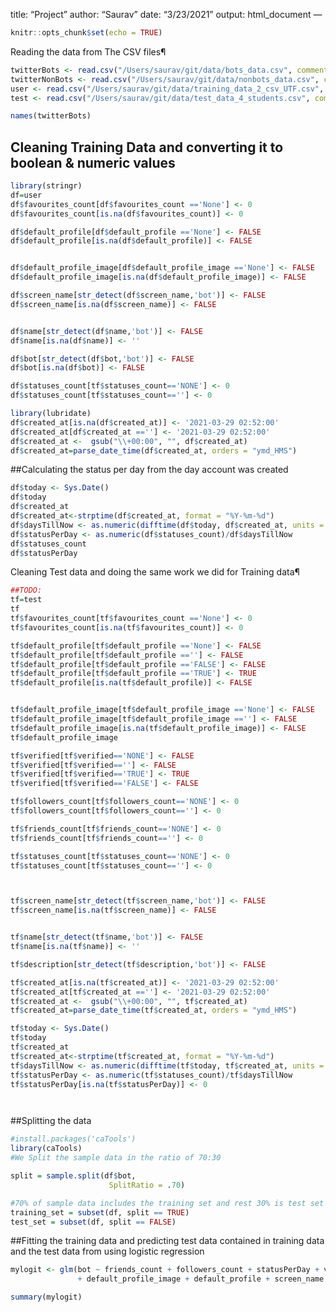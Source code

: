 title: "Project"
author: "Saurav"
date: "3/23/2021"
output: html_document
---

```r
knitr::opts_chunk$set(echo = TRUE)
```

Reading the data from The CSV files¶

```r

twitterBots <- read.csv("/Users/saurav/git/data/bots_data.csv", comment.char="#")
twitterNonBots <- read.csv("/Users/saurav/git/data/nonbots_data.csv", comment.char="#")
user <- read.csv("/Users/saurav/git/data/training_data_2_csv_UTF.csv", comment.char="#")
test <- read.csv("/Users/saurav/git/data/test_data_4_students.csv", comment.char="#")

names(twitterBots)
```

## Cleaning Training Data and converting it to boolean & numeric values


```r
library(stringr)
df=user
df$favourites_count[df$favourites_count =='None'] <- 0
df$favourites_count[is.na(df$favourites_count)] <- 0

df$default_profile[df$default_profile =='None'] <- FALSE
df$default_profile[is.na(df$default_profile)] <- FALSE


df$default_profile_image[df$default_profile_image =='None'] <- FALSE
df$default_profile_image[is.na(df$default_profile_image)] <- FALSE

df$screen_name[str_detect(df$screen_name,'bot')] <- FALSE
df$screen_name[is.na(df$screen_name)] <- FALSE


df$name[str_detect(df$name,'bot')] <- FALSE
df$name[is.na(df$name)] <- ''

df$bot[str_detect(df$bot,'bot')] <- FALSE
df$bot[is.na(df$bot)] <- FALSE

df$statuses_count[tf$statuses_count=='NONE'] <- 0
df$statuses_count[tf$statuses_count==''] <- 0

library(lubridate)
df$created_at[is.na(df$created_at)] <- '2021-03-29 02:52:00'
df$created_at[df$created_at ==''] <- '2021-03-29 02:52:00'
df$created_at <-  gsub("\\+00:00", "", df$created_at)
df$created_at=parse_date_time(df$created_at, orders = "ymd_HMS")
```
##Calculating the status per day from the day account was created

```r

df$today <- Sys.Date()
df$today
df$created_at
df$created_at<-strptime(df$created_at, format = "%Y-%m-%d")
df$daysTillNow <- as.numeric(difftime(df$today, df$created_at, units = "days"))
df$statusPerDay <- as.numeric(df$statuses_count)/df$daysTillNow
df$statuses_count
df$statusPerDay
```

Cleaning Test data and doing the same work we did for Training data¶

```r
##TODO: 
tf=test
tf
tf$favourites_count[tf$favourites_count =='None'] <- 0
tf$favourites_count[is.na(tf$favourites_count)] <- 0

tf$default_profile[tf$default_profile =='None'] <- FALSE
tf$default_profile[tf$default_profile ==''] <- FALSE
tf$default_profile[tf$default_profile =='FALSE'] <- FALSE
tf$default_profile[tf$default_profile =='TRUE'] <- TRUE
tf$default_profile[is.na(tf$default_profile)] <- FALSE


tf$default_profile_image[tf$default_profile_image =='None'] <- FALSE
tf$default_profile_image[tf$default_profile_image ==''] <- FALSE
tf$default_profile_image[is.na(tf$default_profile_image)] <- FALSE
tf$default_profile_image

tf$verified[tf$verified=='NONE'] <- FALSE
tf$verified[tf$verified==''] <- FALSE
tf$verified[tf$verified=='TRUE'] <- TRUE
tf$verified[tf$verified=='FALSE'] <- FALSE

tf$followers_count[tf$followers_count=='NONE'] <- 0
tf$followers_count[tf$followers_count==''] <- 0

tf$friends_count[tf$friends_count=='NONE'] <- 0
tf$friends_count[tf$friends_count==''] <- 0

tf$statuses_count[tf$statuses_count=='NONE'] <- 0
tf$statuses_count[tf$statuses_count==''] <- 0



tf$screen_name[str_detect(tf$screen_name,'bot')] <- FALSE
tf$screen_name[is.na(tf$screen_name)] <- FALSE


tf$name[str_detect(tf$name,'bot')] <- FALSE
tf$name[is.na(tf$name)] <- ''

tf$description[str_detect(tf$description,'bot')] <- FALSE

tf$created_at[is.na(tf$created_at)] <- '2021-03-29 02:52:00'
tf$created_at[tf$created_at ==''] <- '2021-03-29 02:52:00'
tf$created_at <-  gsub("\\+00:00", "", tf$created_at)
tf$created_at=parse_date_time(tf$created_at, orders = "ymd_HMS")

tf$today <- Sys.Date()
tf$today
tf$created_at
tf$created_at<-strptime(tf$created_at, format = "%Y-%m-%d")
tf$daysTillNow <- as.numeric(difftime(tf$today, tf$created_at, units = "days"))
tf$statusPerDay <- as.numeric(tf$statuses_count)/tf$daysTillNow
tf$statusPerDay[is.na(tf$statusPerDay)] <- 0




```

  


##Splitting the data

```r
#install.packages('caTools')
library(caTools)
#We Split the sample data in the ratio of 70:30

split = sample.split(df$bot,
                      SplitRatio = .70)

#70% of sample data includes the training set and rest 30% is test set
training_set = subset(df, split == TRUE)
test_set = subset(df, split == FALSE)
```




##Fitting the training data and predicting test data contained in training data and the test data from using logistic regression
```r

mylogit <- glm(bot ~ friends_count + followers_count + statusPerDay + verified + favourites_count  + description
               + default_profile_image + default_profile + screen_name + name, data = training_set, family = "binomial")

summary(mylogit)


```

